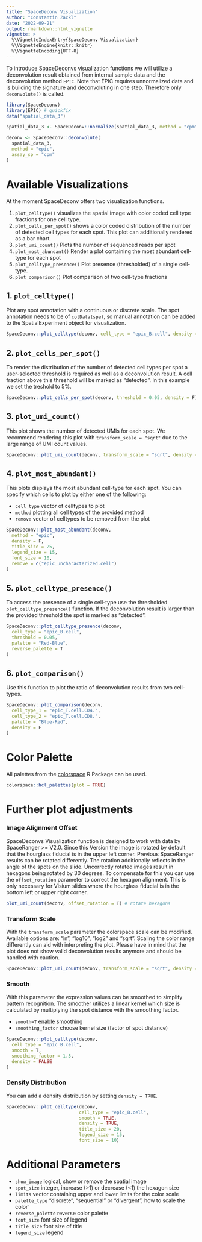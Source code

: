 ```yaml
---
title: "SpaceDeconv Visualization"
author: "Constantin Zackl"
date: "2022-09-21"
output: rmarkdown::html_vignette
vignette: >
  %\VignetteIndexEntry{SpaceDeconv Visualization}
  %\VignetteEngine{knitr::knitr}
  %\VignetteEncoding{UTF-8}
---
```


To introduce SpaceDeconvs visualization functions we will utilize a deconvolution result obtained from internal sample data and the deconvolution method `EPIC`. Note that EPIC requires unnormalized data and is building the signature and deconvoluting in one step. Therefore only `deconvolute()` is called. 

```r
library(SpaceDeconv)
library(EPIC) # quickfix
data("spatial_data_3")

spatial_data_3 <- SpaceDeconv::normalize(spatial_data_3, method = "cpm")

deconv <- SpaceDeconv::deconvolute(
  spatial_data_3,
  method = "epic",
  assay_sp = "cpm"
)
```

# Available Visualizations

At the moment SpaceDeconv offers two visualization functions. 

1. `plot_celltype()` visualizes the spatial image with color coded cell type fractions for one cell type. 
2. `plot_cells_per_spot()` shows a color coded distribution of the number of detected cell types for each spot. This plot can additionally rendered as a bar chart. 
3. `plot_umi_count()` Plots the number of sequenced reads per spot
4. `plot_most_abundant()` Render a plot containing the most abundant cell-type for each spot
5. `plot_celltype_presence()` Plot presence (thresholded) of a single cell-type.
6. `plot_comparison()` Plot comparison of two cell-type fractions

## 1. `plot_celltype()`
Plot any spot annotation with a continuous or discrete scale. The spot annotation needs to be of `colData(spe)`, so manual annotation can be added to the SpatialExperiment object for visualization. 
```r
SpaceDeconv::plot_celltype(deconv, cell_type = "epic_B.cell", density = F)
```

## 2. `plot_cells_per_spot()`

To render the distribution of the number of detected cell types per spot a user-selected threshold is required as well as a deconvolution result. A cell fraction above this threshold will be marked as "detected". In this example we set the treshold to 5%. 
```r
SpaceDeconv::plot_cells_per_spot(deconv, threshold = 0.05, density = F)
```

## 3. `plot_umi_count()`
This plot shows the number of detected UMIs for each spot. We recommend rendering this plot with `transform_scale = "sqrt"` due to the large range of UMI count values. 

```r
SpaceDeconv::plot_umi_count(deconv, transform_scale = "sqrt", density = F)
```

## 4. `plot_most_abundant()`
This plots displays the most abundant cell-type for each spot. You can specify which cells to plot by either one of the following: 

* `cell_type` vector of celltypes to plot 
* `method` plotting all cell types of the provided method
* `remove` vector of celltypes to be removed from the plot
```r
SpaceDeconv::plot_most_abundant(deconv,
  method = "epic",
  density = F, 
  title_size = 25, 
  legend_size = 15, 
  font_size = 10, 
  remove = c("epic_uncharacterized.cell")
)
```

## 5. `plot_celltype_presence()`

To access the presence of a single cell-type use the thresholded `plot_celltype_presence()` function. If the deconvolution result is larger than the provided threshold the spot is marked as "detected". 

```r
SpaceDeconv::plot_celltype_presence(deconv,
  cell_type = "epic_B.cell",
  threshold = 0.05,
  palette = "Red-Blue",
  reverse_palette = T
)
```

##  6. `plot_comparison()`
Use this function to plot the ratio of deconvolution results from two cell-types.

```r
SpaceDeconv::plot_comparison(deconv,
  cell_type_1 = "epic_T.cell.CD4.",
  cell_type_2 = "epic_T.cell.CD8.",
  palette = "Blue-Red",
  density = F
)
```


# Color Palette 
All palettes from the [colorspace](https://colorspace.r-forge.r-project.org/) R Package can be used. 
```r
colorspace::hcl_palettes(plot = TRUE)
```

# Further plot adjustments

### Image Alignment Offset
SpaceDeconvs Visualization function is designed to work with data by SpaceRanger >= V2.0. Since this Version the image is rotated by default that the hourglass fiducial is in the upper left corner. Previous SpaceRanger results can be rotated differently. The rotation additionally reflects in the angle of the spots on the slide. Uncorrectly rotated images result in hexagons being rotated by 30 degrees. To compensate for this you can use the `offset_rotation` parameter to correct the hexagon alignment. This is only necessary for Visium slides where the hourglass fiducial is in the bottom left or upper right corner. 

```r
plot_umi_count(deconv, offset_rotation = T) # rotate hexagons
```
### Transform Scale 

With the `transform_scale` parameter the colorspace scale can be modified. Available options are: "ln", "log10", "log2" and "sqrt". Scaling the color range differently can aid with interpreting the plot. Please have in mind that the plot does not show valid deconvolution results anymore and should be handled with caution. 

```r
SpaceDeconv::plot_umi_count(deconv, transform_scale = "sqrt", density = FALSE)
```


### Smooth

With this parameter the expression values can be smoothed to simplify pattern recognition. The smoother utilizes a linear kernel which size is calculated by multiplying the spot distance with the smoothing factor.

* `smooth=T` enable smoothing 
* `smoothing_factor` choose kernel size (factor of spot distance)

```r
SpaceDeconv::plot_celltype(deconv,
  cell_type = "epic_B.cell",
  smooth = T,
  smoothing_factor = 1.5, 
  density = FALSE
)
```

### Density Distribution 
You can add a density distribution by setting `density = TRUE`.

```r
SpaceDeconv::plot_celltype(deconv, 
                           cell_type = "epic_B.cell", 
                           smooth = TRUE, 
                           density = TRUE, 
                           title_size = 20, 
                           legend_size = 15, 
                           font_size = 10)
```


# Additional Parameters 

* `show_image` logical, show or remove the spatial image
* `spot_size` integer, increase (>1) or decrease (<1) the hexagon size
* `limits` vector containing upper and lower limits for the color scale
* `palette_type` "discrete", "sequential" or "divergent", how to scale the color´
* `reverse_palette` reverse color palette
* `font_size` font size of legend 
* `title_size` font size of title
* `legend_size` legend 
